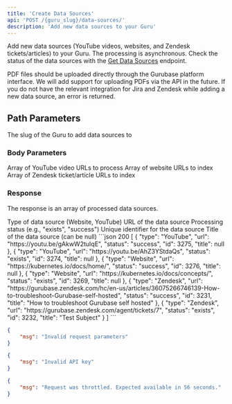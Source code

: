 ```yaml
---
title: 'Create Data Sources'
api: 'POST /{guru_slug}/data-sources/'
description: 'Add new data sources to your Guru'
---
```


Add new data sources (YouTube videos, websites, and Zendesk tickets/articles) to your Guru. The processing is asynchronous. Check the status of the data sources with the [Get Data Sources](/api-reference/endpoints/get-datasources) endpoint.

<Note>
PDF files should be uploaded directly through the Gurubase platform interface. We will add support for uploading PDFs via the API in the future.
</Note>

<Note>
If you do not have the relevant integration for Jira and Zendesk while adding a new data source, an error is returned.
</Note>

## Path Parameters

<ParamField path="guru_slug" type="string" required>
  The slug of the Guru to add data sources to
</ParamField>

### Body Parameters

<ParamField body="youtube_urls" type="string[]">
    Array of YouTube video URLs to process
</ParamField>

<ParamField body="website_urls" type="string[]">
    Array of website URLs to index
</ParamField>

<ParamField body="zendesk_urls" type="string[]">
    Array of Zendesk ticket/article URLs to index
</ParamField>

### Response

The response is an array of processed data sources.

<ResponseField name="type" type="string">
  Type of data source (Website, YouTube)
</ResponseField>

<ResponseField name="url" type="string">
  URL of the data source
</ResponseField>

<ResponseField name="status" type="string">
  Processing status (e.g., "exists", "success")
</ResponseField>

<ResponseField name="id" type="number">
  Unique identifier for the data source
</ResponseField>

<ResponseField name="title" type="string">
  Title of the data source (can be null)
</ResponseField>

<ResponseExample>
```json 200
[
    {
        "type": "YouTube",
        "url": "https://youtu.be/gAkwW2tuIqE",
        "status": "success",
        "id": 3275,
        "title": null
    },
    {
        "type": "YouTube",
        "url": "https://youtu.be/AhZ3YStdaQs",
        "status": "exists",
        "id": 3274,
        "title": null
    },
    {
        "type": "Website",
        "url": "https://kubernetes.io/docs/home/",
        "status": "success",
        "id": 3276,
        "title": null
    },
    {
        "type": "Website",
        "url": "https://kubernetes.io/docs/concepts/",
        "status": "exists",
        "id": 3269,
        "title": null
    },
    {
        "type": "Zendesk",
        "url": "https://gurubase.zendesk.com/hc/en-us/articles/36075266746139-How-to-troubleshoot-Gurubase-self-hosted",
        "status": "success",
        "id": 3231,
        "title": "How to troubleshoot Gurubase self hosted"
    },
    {
        "type": "Zendesk",
        "url": "https://gurubase.zendesk.com/agent/tickets/7",
        "status": "exists",
        "id": 3232,
        "title": "Test Subject"
    }    
]
```

```json 400
{
    "msg": "Invalid request parameters"
} 
```

```json 401
{
    "msg": "Invalid API key"
}
```

```json 429
{
    "msg": "Request was throttled. Expected available in 56 seconds."
}
```
</ResponseExample>
